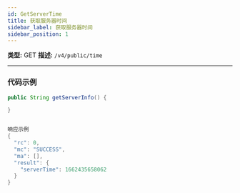 ```yaml
---
id: GetServerTime
title: 获取服务器时间
sidebar_label: 获取服务器时间
sidebar_position: 1
---
```


**类型:** GET **描述:** `/v4/public/time`

---

### 代码示例

```java title="Java"
public String getServerInfo() {

}


响应示例
{
  "rc": 0,
  "mc": "SUCCESS",
  "ma": [],
  "result": {
    "serverTime": 1662435658062
  }
}
```